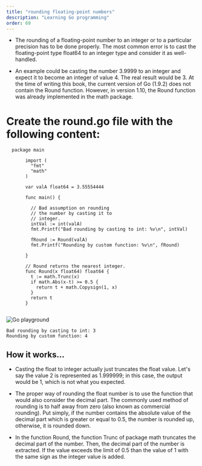 ```yaml
---
title: "rounding floating-point numbers"
description: "Learning Go programming"
order: 69
---
```



- The rounding of a floating-point number to an integer or to a particular precision has to be done properly. The most common error is to cast the floating-point type float64 to an integer type and consider it as well-handled.

- An example could be casting the number 3.9999 to an integer and expect it to become an integer of value 4. The real result would be 3. At the time of writing this book, the current version of Go (1.9.2) does not contain the Round function. However, in version 1.10, 
the Round function was already implemented in the math package.

# Create the round.go file with the following content:

 ```
   package main

        import (
          "fmt"
          "math"
        )

        var valA float64 = 3.55554444

        func main() {

          // Bad assumption on rounding
          // the number by casting it to
          // integer.
          intVal := int(valA)
          fmt.Printf("Bad rounding by casting to int: %v\n", intVal)

          fRound := Round(valA)
          fmt.Printf("Rounding by custom function: %v\n", fRound)

        }

        // Round returns the nearest integer.
        func Round(x float64) float64 {
          t := math.Trunc(x)
          if math.Abs(x-t) >= 0.5 {
            return t + math.Copysign(1, x)
          }
          return t
        }


```
![Go playground](https://play.golang.org/p/j-f8JD-kRDY)

```
Bad rounding by casting to int: 3
Rounding by custom function: 4
```
## How it works...

- Casting the float to integer actually just truncates the float value. Let's say the value 2 is represented as 1.999999; in this case, the output would be 1, which is not what you expected.

- The proper way of rounding the float number is to use the function that would also consider the decimal part. The commonly used method of rounding is to half away from zero (also known as commercial rounding). Put simply, if the number contains the absolute value of the decimal part which is greater or equal to 0.5, the number is rounded up, otherwise, it is rounded down.

- In the function Round, the function Trunc of package math truncates the decimal part of the number. Then, the decimal part of the number is extracted. If the value exceeds the limit of 0.5 than the value of 1 with the same sign as the integer value is added.
